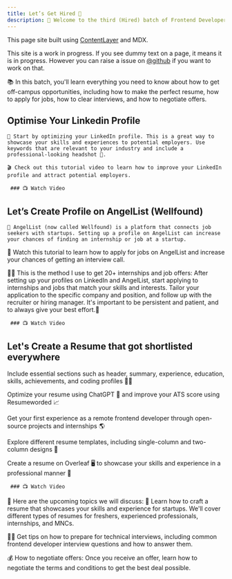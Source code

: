 ```yaml
---
title: Let’s Get Hired 🚀
description: 🎉 Welcome to the third (Hired) batch of Frontend Developer Mentorship! 🚀
---
```


This page site built using [ContentLayer](/docs/documentation/contentlayer) and MDX.

<Callout>

This site is a work in progress. If you see dummy text on a page, it means it is in progress. However you can raise a issue on [@github](https://github.com/ManishBisht777/courseify) if you want to work on that.

</Callout>

📚 In this batch, you'll learn everything you need to know about how to get off-campus opportunities, including how to make the perfect resume, how to apply for jobs, how to clear interviews, and how to negotiate offers.

## Optimise Your Linkedin Profile

    💼 Start by optimizing your LinkedIn profile. This is a great way to showcase your skills and experiences to potential employers. Use keywords that are relevant to your industry and include a professional-looking headshot 📸.

    🎬 Check out this tutorial video to learn how to improve your LinkedIn profile and attract potential employers.

     ### 📺 Watch Video
<VideoPlayer src="https://www.youtube.com/watch?v=MJC1SI-f2eA"/>

## Let’s Create Profile on AngelList (Wellfound)

    🚀 AngelList (now called Wellfound) is a platform that connects job seekers with startups. Setting up a profile on AngelList can increase your chances of finding an internship or job at a startup.

📝 Watch this tutorial to learn how to apply for jobs on AngelList and increase your chances of getting an interview call.

👨‍💻 This is the method I use to get 20+ internships and job offers: After setting up your profiles on LinkedIn and AngelList, start applying to internships and jobs that match your skills and interests. Tailor your application to the specific company and position, and follow up with the recruiter or hiring manager. It's important to be persistent and patient, and to always give your best effort.💪

     ### 📺 Watch Video
<VideoPlayer src="https://www.youtube.com/watch?v=RIZJ4um56f8"/>

## Let's Create a Resume that got shortlisted everywhere

Include essential sections such as header, summary, experience, education, skills, achievements, and coding profiles 👨‍💻

Optimize your resume using ChatGPT 🤖 and improve your ATS score using Resumeworded 📈

Get your first experience as a remote frontend developer through open-source projects and internships 🌎

Explore different resume templates, including single-column and two-column designs 🎨

Create a resume on Overleaf 🖥️ to showcase your skills and experience in a professional manner 💼

     ### 📺 Watch Video
<VideoPlayer src="https://www.youtube.com/watch?v=1sUIvJM939c"/>


🎥 Here are the upcoming topics we will discuss:
📄 Learn how to craft a resume that showcases your skills and experience for startups. We'll cover different types of resumes for freshers, experienced professionals, internships, and MNCs.

👨‍💻 Get tips on how to prepare for technical interviews, including common frontend developer interview questions and how to answer them.

💰 How to negotiate offers: Once you receive an offer, learn how to negotiate the terms and conditions to get the best deal possible.

